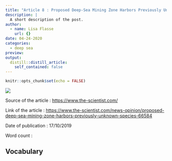 ```yaml
---
title: "Article 8 : Proposed Deep-Sea Mining Zone Harbors Previously Unknown Species"
description: |
  A short description of the post.
author:
  - name: Lisa Flasse
    url: {}
date: 04-24-2020
categories:
  - deep sea
preview:
output:
  distill::distill_article:
    self_contained: false
---
```


```r
knitr::opts_chunk$set(echo = FALSE)
```

![](images/)

Source of the article : <https://www.the-scientist.com/>

Link of the article : <https://www.the-scientist.com/news-opinion/proposed-deep-sea-mining-zone-harbors-previously-unknown-species-66584>

Date of publication : 17/10/2019

Word count :

## Vocabulary


